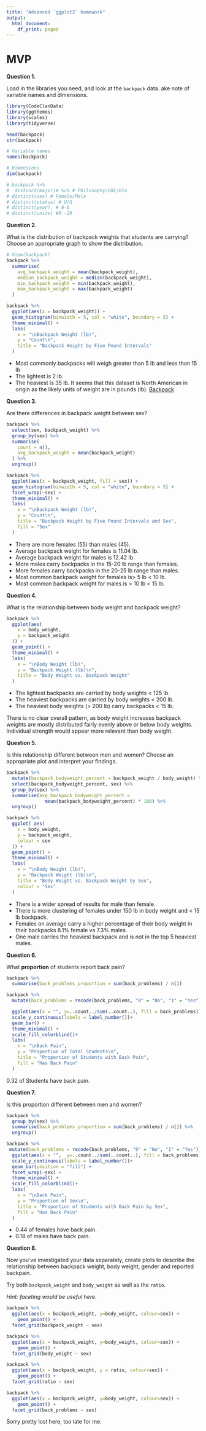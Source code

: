 ```yaml
---
title: "Advanced `ggplot2` homework"
output:
  html_document:
    df_print: paged
---
```

# MVP

**Question 1.**  

Load in the libraries you need, and look at the `backpack` data. 
ake note of variable names and dimensions. 

```r
library(CodeClanData)
library(ggthemes)
library(scales)
library(tidyverse)
```

```r
head(backpack)
str(backpack)

# Variable names
names(backpack)

# Dimensions
dim(backpack)

# backpack %>%
#  distinct(major)# %>% # Philosophy/GRC/Bio
# distinct(sex) # Female/Male
# distinct(status) # U/G
# distinct(year). # 0-6
# distinct(units) #0 -19
```

**Question 2.**

What is the distribution of backpack weights that students are carrying? Choose an appropriate graph to show the distribution. 

```r
# View(backpack)
backpack %>%
  summarise(
    avg_backpack_weight = mean(backpack_weight),
    median_backpack_weight = median(backpack_weight),
    min_backpack_weight = min(backpack_weight),
    max_backpack_weight = max(backpack_weight)
  )

backpack %>%
  ggplot(aes(x = backpack_weight)) +
  geom_histogram(binwidth = 5, col = "white", boundary = 5) +
  theme_minimal() +
  labs(
    x = "\nBackpack Weight (lb)",
    y = "Count\n",
    title = "Backpack Weight by Five Pound Intervals"
  )
```

* Most commonly backpacks will weigh greater than 5 lb and less than 15 lb 
* The lightest is 2 lb.
* The heaviest is 35 lb.
It seems that this dataset is North American in origin as the likely units of weight are in pounds (lb). [Backpack](https://en.wikipedia.org/wiki/Backpack)

**Question 3.**  

Are there differences in backpack weight between sex?   

```r
backpack %>%
  select(sex, backpack_weight) %>%
  group_by(sex) %>%
  summarise(
    count = n(),
    avg_backpack_weight = mean(backpack_weight)
  ) %>%
  ungroup()

backpack %>%
  ggplot(aes(x = backpack_weight, fill = sex)) +
  geom_histogram(binwidth = 5, col = "white", boundary = 5) +
  facet_wrap(~sex) +
  theme_minimal() +
  labs(
    x = "\nBackpack Weight (lb)",
    y = "Count\n",
    title = "Backpack Weight by Five Pound Intervals and Sex",
    fill = "Sex"
  )
```
* There are more females (55) than males (45). 
* Average backpack weight for females is 11.04 lb.
* Average backpack weight for males is 12.42 lb.
* More males carry backpacks in the 15-20 lb range than females.
* More females carry backpacks in the 20-25 lb range than males. 
* Most common backpack weight for females is> 5 lb < 10 lb.
* Most common backpack weight for males is > 10 lb < 15 lb.



**Question 4.**  

What is the relationship between body weight and backpack weight?

```r
backpack %>%
  ggplot(aes(
    x = body_weight,
    y = backpack_weight
  )) +
  geom_point() +
  theme_minimal() +
  labs(
    x = "\nBody Weight (lb)",
    y = "Backpack Weight (lb)\n",
    title = "Body Weight vs. Backpack Weight"
  )
```

* The lightest backpacks are carried by body weights < 125 lb.
* The heaviest backpacks are carried by body weights < 200 lb.
* The heaviest body weights (> 200 lb) carry backpacks < 15 lb.

There is no clear overall pattern, as body weight increases backpack weights are
mostly distributed fairly evenly above or below body weights. Individual 
strength would appear more relevant than body weight.

**Question 5.**  

Is this relationship different between men and women? Choose an appropriate plot and interpret your findings.  

```r
backpack %>%
  mutate(backpack_bodyweight_percent = backpack_weight / body_weight) %>%
  select(backpack_bodyweight_percent, sex) %>%
  group_by(sex) %>%
  summarise(avg_backpack_bodyweight_percent = 
              mean(backpack_bodyweight_percent) * 100) %>% 
  ungroup()

backpack %>%
  ggplot( aes(
    x = body_weight,
    y = backpack_weight,
    colour = sex
  )) +
  geom_point() +
  theme_minimal() +
  labs(
    x = "\nBody Weight (lb)",
    y = "Backpack Weight (lb)\n",
    title = "Body Weight vs. Backpack Weight by Sex",
    colour = "Sex"
  )
```

* There is a wider spread of results for male than female.
* There is more clustering of females under 150 lb in body weight and < 15 lb 
backpack.
* Females on average carry a higher percentage of their body weight in their 
backpacks 8.1% female vs 7.3% males.
* One male carries the heaviest backpack and is not in the top 5 heaviest males.

**Question 6.**  

What **proportion** of students report back pain?   

```r
backpack %>%
  summarise(back_problems_proportion = sum(back_problems) / n())

backpack %>%
  mutate(back_problems = recode(back_problems, "0" = "No", "1" = "Yes")) %>% 

  ggplot(aes(x = "", y=..count../sum(..count..), fill = back_problems)) +
  scale_y_continuous(labels = label_number())+
  geom_bar() +
  theme_minimal() +
  scale_fill_colorblind()+
  labs(
    x = "\nBack Pain",
    y = "Proportion of Total Students\n",
    title = "Proportion of Students with Back Pain",
    fill = "Has Back Pain"
  )
```
0.32 of Students have back pain.


**Question 7.**  

Is this proportion different between men and women? 

```r

backpack %>%
  group_by(sex) %>% 
  summarise(back_problems_proportion = sum(back_problems) / n()) %>% 
  ungroup()

backpack %>%
 mutate(back_problems = recode(back_problems, "0" = "No", "1" = "Yes")) %>% 
  ggplot(aes(x = "",  y=..count../sum(..count..), fill = back_problems)) +
  scale_y_continuous(labels = label_number())+
  geom_bar(position = "fill") +
  facet_wrap(~sex) +
  theme_minimal() +
  scale_fill_colorblind()+
  labs(
    x = "\nBack Pain",
    y = "Proportion of Sex\n",
    title = "Proportion of Students with Back Pain by Sex",
    fill = "Has Back Pain"
  )
```

* 0.44 of females have back pain.
* 0.18 of males have back pain.

**Question 8.**  

Now you've investigated your data separately, create plots to describe the 
relationship between backpack weight, body weight, gender and reported backpain.

Try both `backpack_weight` and `body_weight` as well as the `ratio`.   

*Hint: faceting would be useful here*.  

```r
backpack %>% 
  ggplot(aes(x = backpack_weight, y=body_weight, colour=sex)) +
    geom_point() + 
  facet_grid(backpack_weight ~ sex)

backpack %>% 
  ggplot(aes(x = backpack_weight, y=body_weight, colour=sex)) +
    geom_point() + 
  facet_grid(body_weight ~ sex)

backpack %>% 
  ggplot(aes(x = backpack_weight, y = ratio, colour=sex)) +
    geom_point() + 
  facet_grid(ratio ~ sex)

backpack %>% 
  ggplot(aes(x = backpack_weight, y=body_weight, colour=sex)) +
    geom_point() + 
  facet_grid(back_problems ~ sex)
```

Sorry pretty lost here, too late for me.